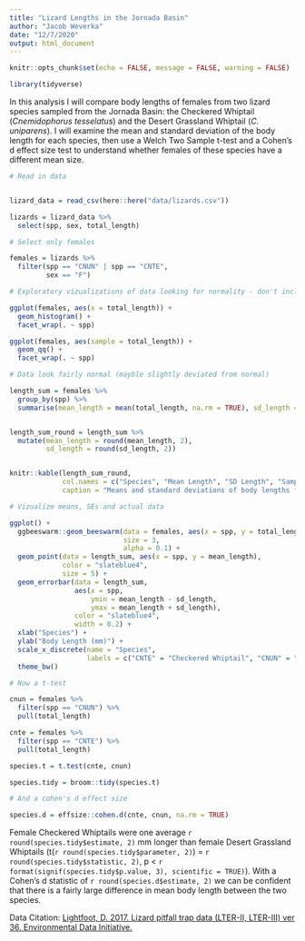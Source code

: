 ```yaml
---
title: "Lizard Lengths in the Jornada Basin"
author: "Jacob Weverka"
date: "12/7/2020"
output: html_document
---
```


```r
knitr::opts_chunk$set(echo = FALSE, message = FALSE, warning = FALSE)

library(tidyverse)


```

In this analysis I will compare body lengths of females from two lizard species sampled from the Jornada Basin: the Checkered Whiptail (*Cnemidophorus tesselatus*) and the Desert Grassland Whiptail (*C. uniparens*). I will examine the mean and standard deviation of the body length for each species, then use a Welch Two Sample t-test and a Cohen's d effect size test to understand whether females of these species have a different mean size.

```r
# Read in data


lizard_data = read_csv(here::here("data/lizards.csv"))

lizards = lizard_data %>%
  select(spp, sex, total_length)


```


```r

# Select only females 

females = lizards %>%
  filter(spp == "CNUN" | spp == "CNTE",
         sex == "F")
```


```r

# Exploratory vizualizations of data looking for normality - don't include in final report!

ggplot(females, aes(x = total_length)) +
  geom_histogram() +
  facet_wrap(. ~ spp)

ggplot(females, aes(sample = total_length)) +
  geom_qq() +
  facet_wrap(. ~ spp)

# Data look fairly normal (mayble slightly deviated from normal)


```

```r
length_sum = females %>%
  group_by(spp) %>%
  summarise(mean_length = mean(total_length, na.rm = TRUE), sd_length = sd(total_length, na.rm = TRUE), n = n())


length_sum_round = length_sum %>%
  mutate(mean_length = round(mean_length, 2),
         sd_length = round(sd_length, 2))


knitr::kable(length_sum_round,
             col.names = c("Species", "Mean Length", "SD Length", "Sample Size"),
             caption = "Means and standard deviations of body lengths for female Checkered Whiptails and Desert Grassland Whiptails")
```




```r
# Vizualize means, SEs and actual data

ggplot() +
  ggbeeswarm::geom_beeswarm(data = females, aes(x = spp, y = total_length),
                            size = 3,
                            alpha = 0.1) +
  geom_point(data = length_sum, aes(x = spp, y = mean_length),
             color = "slateblue4",
             size = 5) +
  geom_errorbar(data = length_sum,
                aes(x = spp,
                    ymin = mean_length - sd_length,
                    ymax = mean_length + sd_length),
                color = "slateblue4",
                width = 0.2) +
  xlab("Species") +
  ylab("Body Length (mm)") +
  scale_x_discrete(name = "Species",
                   labels = c("CNTE" = "Checkered Whiptail", "CNUN" = "Desert Grassland Whiptail")) +
  theme_bw()
```






```r
# Now a t-test

cnun = females %>%
  filter(spp == "CNUN") %>%
  pull(total_length)

cnte = females %>%
  filter(spp == "CNTE") %>%
  pull(total_length)

species.t = t.test(cnte, cnun)

species.tidy = broom::tidy(species.t)

```

```r
# And a cohen's d effect size

species.d = effsize::cohen.d(cnte, cnun, na.rm = TRUE)


```

Female Checkered Whiptails were one average `r round(species.tidy$estimate, 2)` mm longer than female Desert Grassland Whiptails (t(`r round(species.tidy$parameter, 2)`) = `r round(species.tidy$statistic, 2)`, p < `r format(signif(species.tidy$p.value, 3), scientific = TRUE)`). With a Cohen's d statistic of `r round(species.d$estimate, 2)` we can be confident that there is a fairly large difference in mean body length between the two species.



Data Citation:
[Lightfoot, D. 2017. Lizard pitfall trap data (LTER-II, LTER-III) ver 36. Environmental Data Initiative.](https://doi.org/10.6073/pasta/ff37b4cace16a9943575f3fd7067064e)








